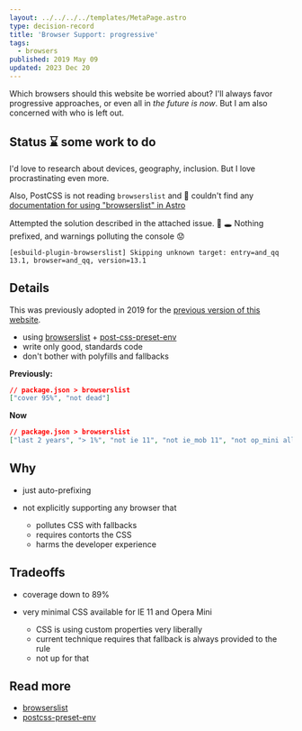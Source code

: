 ```yaml
---
layout: ../../../../templates/MetaPage.astro
type: decision-record
title: 'Browser Support: progressive'
tags:
  - browsers
published: 2019 May 09
updated: 2023 Dec 20
---
```


<Abstract>

Which browsers should this website be worried about? I'll always favor progressive approaches, or even all in _the future is now_. But I am also concerned with who is left out.

</Abstract>

## Status :hourglass: some work to do

I'd love to research about devices, geography, inclusion. But I love procrastinating even more.

Also, PostCSS is not reading `browserslist` and :grimacing: couldn't find any [documentation for using "browserslist" in Astro](https://github.com/withastro/docs/issues/2321)

Attempted the solution described in the attached issue. :rabbit: :hole: Nothing prefixed, and warnings polluting the console :worried:

`[esbuild-plugin-browserslist] Skipping unknown target: entry=and_qq 13.1, browser=and_qq, version=13.1`

## Details

This was previously adopted in 2019 for the [previous version of this website](/meta/records/rejected/react-static).

- using [browserslist](https://github.com/browserslist/browserslist) + [post-css-preset-env](https://github.com/csstools/postcss-preset-env)
- write only good, standards code
- don't bother with polyfills and fallbacks

**Previously:**

```json
// package.json > browserslist
["cover 95%", "not dead"]
```

**Now**

```json
// package.json > browserslist
["last 2 years", "> 1%", "not ie 11", "not ie_mob 11", "not op_mini all"]
```

## Why

- just auto-prefixing
- not explicitly supporting any browser that

  - pollutes CSS with fallbacks
  - requires contorts the CSS
  - harms the developer experience

## Tradeoffs

- coverage down to 89%
- very minimal CSS available for IE 11 and Opera Mini

  - CSS is using custom properties very liberally
  - current technique requires that fallback is always provided to the rule
  - not up for that

## Read more

- [browserslist](https://github.com/browserslist/browserslist)
- [postcss-preset-env](https://github.com/csstools/postcss-preset-env)
